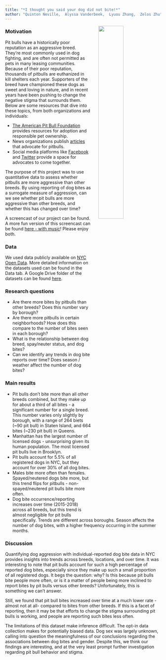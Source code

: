 ```yaml
---
title: "*I thought you said your dog did not bite!*"
author: "Quinton Neville,  Alyssa Vanderbeek,  Lyuou Zhang,  Zelos Zhu"
---
```


<img src = "./pitbullbaby.jpg" style = "width:40%; float:right; padding-left:25px; padding-bottom:25px">

### Motivation

Pit bulls have a historically poor reputation as an aggressive breed. They're most commonly used in dog fighting, and are often not permitted as pets in many leasing communities. Because of their poor reputation, thousands of pitbulls are euthanized in kill shelters each year. Supporters of the breed have championed these dogs as sweet and loving in nature, and in recent years have been pushing to change the negative stigma that surrounds them. Below are some resources that dive into these topics, from both organizations and individuals:

- [The American Pit Bull Foundation](https://americanpitbullfoundation.com) provides resources for adoption and responsible pet ownership.
- News organizations publish [articles](https://www.huffingtonpost.com/chris-white/myths-lies-and-misconceptions-pit-bulls_b_8072204.html) that advocate for pitbulls. 
- Social media platforms like [Facebook](https://www.facebook.com/PitBullAdvocates1/) and [Twitter](https://twitter.com/pitbulladvocate?lang=en) provide a space for advocates to come together.

The purpose of this project was to use quantitative data to assess whether pitbulls are more aggressive than other breeds. By using reporting of dog bites as a surrogate measure of aggression, can we see whether pit bulls are more aggressive than other breeds, and whether this has changed over time?

A screencast of our project can be found. A more fun version of this screencast can be found [here - with music](https://youtu.be/SQQ34Q-LdBc)! Please enjoy both.



### Data

We used data publicly available on [NYC Open Data](https://opendata.cityofnewyork.us). More detailed information on the datasets used can be found in the Data tab. A Google Drive folder of the datasets can be found [here](https://drive.google.com/drive/folders/1wZfIbv9UWAoI-YO1mwRgoXmU-ucr0inX).



### Research questions

- Are there more bites by pitbulls than other breeds? Does this number vary by borough?
- Are there more pitbulls in certain neighborhoods? How does this compare to the number of bites seen in each borough?
- What is the relationship between dog breed, spay/neuter status, and dog bites? 
- Can we identify any trends in dog bite reports over time? Does season / weather affect the number of dog bites?



### Main results

- Pit bulls don't bite more than all other breeds combined, but they make up for about a third of all bites - a significant number for a single breed. This number varies only slightly by borough, with a range of 264 biets (~90 pit bull) in Staten Island, and 664 bites (~230 pit bull) in Queens. 
- Manhattan has the largest number of licensed dogs - unsurprising given its human population. The most licensed pit bulls live in Brooklyn. 
- Pit bulls account for 5.5% of all registered dogs in NYC, but they account for over 30% of all dog bites. 
- Males bite more often than females. Spayed/neutered dogs bite more, but this trend flips for pitbulls - non-spayed/neutered pit bulls bite more often.
- Dog bite occurrence/reporting increases over time (2015-2018) across all breeds, but this trend is almost negligible for pit bulls specifically. Trends are different across boroughs. Season affects the number of dog bites, with a higher frequency occurring in the summer months. 


### Discussion

Quantifying dog aggression with individual-reported dog bite data in NYC provides insights into trends across breeds, locations, and over time. It was interesting to note that pit bulls account for such a high percentage of reported dog bites, especially since they make up such a small proportion of all registered dogs. It begs the question: why? Is this because pit bulls bite people more often, or is it a matter of people being more inclined to report bites by pit bulls versus other breeds? Unfortunately, this is something we can't answer.

Still, we found that pit bull bites increased over time at a much lower rate - almost not at all- compared to bites from other breeds. If this is a facet of reporting, then it may be that efforts to change the stigma surrounding pit bulls is working, and people are reporting such bites less often. 

The limitations of this dataset make inference difficult. The opt-in data collection makes for potentially biased data. Dog sex was largely unknown, calling into question the meaningfulness of our conclusions regarding the associations between dog bites and gender. Despite this, we think our findings are interesting, and at the very least prompt further investigation regarding pit bull behavior and stigma. 



